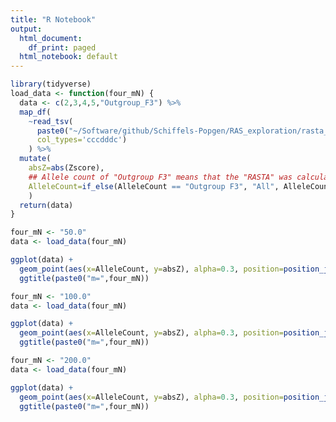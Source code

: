 ```yaml
---
title: "R Notebook"
output:
  html_document:
    df_print: paged
  html_notebook: default
---
```



```r
library(tidyverse)
load_data <- function(four_mN) {
  data <- c(2,3,4,5,"Outgroup_F3") %>% 
  map_df(
    ~read_tsv(
      paste0("~/Software/github/Schiffels-Popgen/RAS_exploration/rasta_plots_for_stephan/rasta_m",four_mN,"/rasta_out.m",.,".txt"), 
      col_types='cccdddc')
    ) %>%
  mutate(
    absZ=abs(Zscore),
    ## Allele count of "Outgroup F3" means that the "RASTA" was calculated using the Outgroup F3 output of RASCal. The loaded data from this AC are actually F4s.
    AlleleCount=if_else(AlleleCount == "Outgroup F3", "All", AlleleCount)
    )
  return(data)
}
```

```r
four_mN <- "50.0"
data <- load_data(four_mN)

ggplot(data) +
  geom_point(aes(x=AlleleCount, y=absZ), alpha=0.3, position=position_jitter(width=0.3, height=0))+
  ggtitle(paste0("m=",four_mN))
```

```r
four_mN <- "100.0"
data <- load_data(four_mN)

ggplot(data) +
  geom_point(aes(x=AlleleCount, y=absZ), alpha=0.3, position=position_jitter(width=0.3, height=0)) +
  ggtitle(paste0("m=",four_mN))
```
```r
four_mN <- "200.0"
data <- load_data(four_mN)

ggplot(data) +
  geom_point(aes(x=AlleleCount, y=absZ), alpha=0.3, position=position_jitter(width=0.3, height=0)) +
  ggtitle(paste0("m=",four_mN))
```

